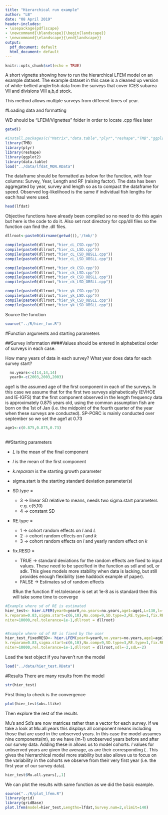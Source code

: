 ```yaml
---
title: "Hierarchical run example"
author: "LB"
date: "08 April 2019"
header-includes:
- \usepackage{pdflscape}
- \newcommand{\blandscape}{\begin{landscape}}
- \newcommand{\elandscape}{\end{landscape}}
output:
  pdf_document: default
  html_document: default
---
```


```r
knitr::opts_chunk$set(echo = TRUE)
```

A short vignette showing how to run the hierarchical LFEM model on an example dataset.  The example dataset in this case is a cleaned up version of white-bellied anglerfish data from the surveys that cover ICES subarea VII and divisions VIII a,b,d stock.

This method allows multiple surveys from different times of year.


#Loading data and formatting

WD should be "LFEM/Vignettes" folder in order to locate .cpp files later
```r
getwd()

```
```r

#install.packages(c("Matrix","data.table","plyr","reshape","TMB","ggplot2"))
library(TMB) 
library(plyr)
library(reshape)
library(ggplot2)
library(data.table) 
load("../data/lfdat_MON.RData")
```
The dataframe should be formatted as below for the function, with four columns: Survey, Year, Length and RF (raising factor).  The data has been aggregated by year, survey and length so as to compact the dataframe for speed. Observed log-likelihood is the same if individual fish lengths for each haul were used.

```r
head(lfdat)
```

Objective functions have already been compiled so no need to do this again but here is the code to do it. Also set root directory for cpp/dll files so the function can find the .dll files.

```r

dllroot<-paste0(dirname(getwd()),'/tmb/')
```

```r
compile(paste0(dllroot,"hier_cL_CSD.cpp"))
compile(paste0(dllroot,"hier_cL_LSD.cpp"))
compile(paste0(dllroot,"hier_cL_CSD_OBSLL.cpp"))
compile(paste0(dllroot,"hier_cL_LSD_OBSLL.cpp"))

compile(paste0(dllroot,"hier_ck_CSD.cpp"))
compile(paste0(dllroot,"hier_ck_LSD.cpp"))
compile(paste0(dllroot,"hier_ck_CSD_OBSLL.cpp"))
compile(paste0(dllroot,"hier_ck_LSD_OBSLL.cpp"))

compile(paste0(dllroot,"hier_yk_CSD.cpp"))
compile(paste0(dllroot,"hier_yk_LSD.cpp"))
compile(paste0(dllroot,"hier_yk_CSD_OBSLL.cpp"))
compile(paste0(dllroot,"hier_yk_LSD_OBSLL.cpp"))
``` 


Source the function
```r

source("../R/hier_fun.R")

```
  
#Function arguments and starting parameters

##Survey information
####Values should be entered in alphabetical order of surveys in each case.

How many years of data in each survey?  What year does data for each survey start?   
```r
  no.years<-c(14,14,14) 
  year0<-c(2003,2003,2003)
```

age1 is the assumed age of the first component in each of the surveys.  In this case we assume that for the first two surveys alphabetically (EVHOE and IE-IGFS) that the first component observed in the length frequency data is approximately 0.875 years old, using the common assumption fish are born on the 1st of Jan (i.e.  the midpoint of the fourth quarter of the year when these surveys are conducted).  SP-PORC is mainly conducted over september so we set the age1 at 0.73 

```r
age1<-c(0.875,0.875,0.73) 
    
```
  
##Starting parameters

* *L* is the mean of the final component

* *l* is the mean of the first component

* *k.reparam* is the starting growth parameter

* sigma.start is the starting standard deviation parameter(s)

* SD.type =
    + 3 -> linear SD relative to means, needs two sigma.start parameters e.g. c(5,10)
    + 4 -> constant SD
    
* RE.type =
    + 1 -> cohort random effects on $l$ and $L$
    + 2 -> cohort random effects on $l$ and $k$
    + 3 -> cohort random effects on $l$ and yearly random effect on $k$
    
* fix.RESD = 
    + TRUE -> standard deviations for the random effects are fixed to input values.  These need to be specified in the function as sdl and sdL or sdk.  This gives models more stability when data is lacking, but still provides enough flexibility (see haddock example of paper).
    + FALSE -> Estimates sd of random effects
 
  \newpage
#Run the function
If rel.tolerance is set at 1e-8 as is standard then this will take some time to converge

```r
#Example where sd of RE is estimated
hier_test<- hier.LFEM(year0=year0,no.years=no.years,age1=age1,L=130,l=(16),
k.reparam=0.83,sigma.start=c(6,10),No.comp=9,SD.type=3,RE.type=1,fix.RESD=F,Lengths=lfdat,
niter=10000,rel.tolerance=1e-1,dllroot = dllroot)


#Example where sd of RE is fixed by the user
hier_test_fixedRESD<- hier.LFEM(year0=year0,no.years=no.years,age1=age1,L=130,l=(16),
k.reparam=0.83,sigma.start=c(6,10),No.comp=9,SD.type=3,RE.type=1,fix.RESD=T,Lengths=lfdat,
niter=10000,rel.tolerance=1e-1,dllroot = dllroot,sdl=-2,sdL=-2)
```

Load the test object if you haven't run the model
```r
load("../data/hier_test.RData")
```
\newpage
#Results
There are many results from the model
```r
str(hier_test)
```
First thing to check is the convergence
```r
plot(hier_test$obs.llike)

```

Then explore the rest of the results

Mu's and Sd's are now matrices rather than a vector for each survey.  If we take a look at Mu.all.years this displays all component means including those that are used in the unbserved years.  In this case the model assumes nine components(m), so we have (m-1) unobserved years before and after our survey data.  Adding these in allows us to model cohorts.  $l$ values for unbserved years are given the average, as are their corresponding $L$.  This gives the hierrarchical model more stability but also allows us to focus on the variability in the cohorts we observe from their very first year (i.e. the first year of our survey data).

\newpage

```r
hier_test$Mu.all.years[,,1]
```

We can plot the results with same function as we did the basic example.   
```r
source("../R/plot_lfem.R")
library(grid)
library(gridBase)
plot.lfem(model=hier_test,Lengths=lfdat,Survey.num=2,xlimit=140)
```




